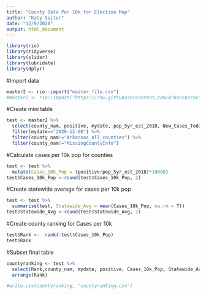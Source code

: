 ```yaml
---
title: "County Data Per 10k for Election Map"
author: "Katy Seiter"
date: "12/9/2020"
output: html_document
---
```


```r
library(rio)
library(tidyverse)
library(slider)
library(lubridate)
library(dplyr)
```

#Import data
```r
master2 <- rio::import("master_file.csv")
#master2 <- rio::import("https://raw.githubusercontent.com/Arkansascovid/Main/master/master_file.csv")
```

#Create mini table
```r
test <- master2 %>% 
  select(county_nam, positive, mydate, pop_5yr_est_2018, New_Cases_Today) %>% 
  filter(mydate=="2020-12-08") %>% 
  filter(county_nam!="Arkansas_all_counties") %>% 
  filter(county_nam!="MissingCountyInfo")
```

#Calculate cases per 10k pop for counties
```r
test <- test %>% 
  mutate(Cases_10k_Pop = (positive/pop_5yr_est_2018)*10000)
test$Cases_10k_Pop <-round(test$Cases_10k_Pop, 2)
```

#Create statewide average for cases per 10k pop
```r
test <- test %>% 
  summarise(test, Statewide_Avg = mean(Cases_10k_Pop, na.rm = T))
test$Statewide_Avg <-round(test$Statewide_Avg, 2)
```

#Create county ranking for Cases per 10k 
```r
test$Rank <-  rank(-test$Cases_10k_Pop)
test$Rank
```

#Subset final table
```r
countyranking <- test %>% 
  select(Rank,county_nam, mydate, positive, Cases_10k_Pop, Statewide_Avg) %>% 
  arrange(Rank)

#write.csv(countyranking, "countyranking.csv")
```



